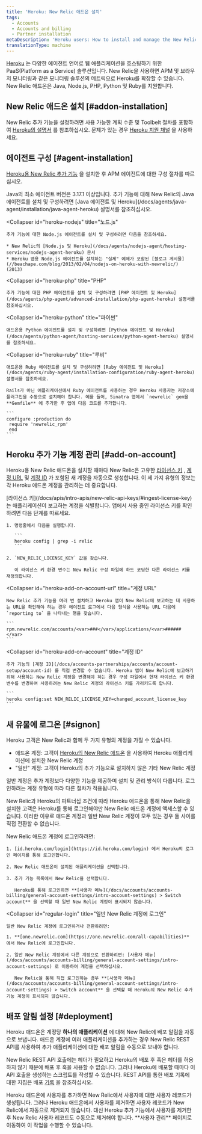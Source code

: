 ```yaml
---
title: 'Heroku: New Relic 애드온 설치'
tags:
  - Accounts
  - Accounts and billing
  - Partner installation
metaDescription: 'Heroku users: How to install and manage the New Relic agent as an add-on account.'
translationType: machine
---
```


[Heroku](https://devcenter.heroku.com/articles/newrelic) 는 다양한 에이전트 언어로 웹 애플리케이션을 호스팅하기 위한 PaaS(Platform as a Service) 솔루션입니다. New Relic을 사용하면 APM 및 브라우저 모니터링과 같은 모니터링 솔루션의 메트릭으로 Heroku를 확장할 수 있습니다. New Relic 애드온은 Java, Node.js, PHP, Python 및 Ruby를 지원합니다.

## New Relic 애드온 설치 [#addon-installation]

New Relic 추가 기능을 설정하려면 사용 가능한 계획 수준 및 Toolbelt 절차를 포함하여 [Heroku의 설명서](https://devcenter.heroku.com/articles/newrelic) 를 참조하십시오. 문제가 있는 경우 [Heroku 지원 채널](https://devcenter.heroku.com/articles/support-channels) 을 사용하세요.

## 에이전트 구성 [#agent-installation]

[Heroku용 New Relic 추가 기능](https://devcenter.heroku.com/articles/newrelic) 을 설치한 후 APM 에이전트에 대한 구성 절차를 따르십시오.

<CollapserGroup>
  <Collapser
    id="heroku-java"
    title="자바"
  >
    Java의 최소 에이전트 버전은 3.17.1 이상입니다. 추가 기능에 대해 New Relic의 Java 에이전트를 설치 및 구성하려면 [Java 에이전트 및 Heroku](/docs/agents/java-agent/installation/java-agent-heroku) 설명서를 참조하십시오.
  </Collapser>

  <Collapser
    id="heroku-nodejs"
    title="노드.js"
  >
    추가 기능에 대한 Node.js 에이전트를 설치 및 구성하려면 다음을 참조하세요.

    * New Relic의 [Node.js 및 Heroku](/docs/agents/nodejs-agent/hosting-services/nodejs-agent-heroku) 문서
    * Heroku 앱용 Node.js 에이전트를 설치하는 "실제" 예제가 포함된 [블로그 게시물](//beachape.com/blog/2013/02/04/nodejs-on-heroku-with-newrelic/) (2013)
  </Collapser>

  <Collapser
    id="heroku-php"
    title="PHP"
  >
    추가 기능에 대한 PHP 에이전트를 설치 및 구성하려면 [PHP 에이전트 및 Heroku](/docs/agents/php-agent/advanced-installation/php-agent-heroku) 설명서를 참조하십시오.
  </Collapser>

  <Collapser
    id="heroku-python"
    title="파이썬"
  >
    애드온용 Python 에이전트를 설치 및 구성하려면 [Python 에이전트 및 Heroku](/docs/agents/python-agent/hosting-services/python-agent-heroku) 설명서를 참조하세요.
  </Collapser>

  <Collapser
    id="heroku-ruby"
    title="루비"
  >
    애드온용 Ruby 에이전트를 설치 및 구성하려면 [Ruby 에이전트 및 Heroku](/docs/agents/ruby-agent/installation-configuration/ruby-agent-heroku) 설명서를 참조하세요.

    Rails가 아닌 애플리케이션에서 Ruby 에이전트를 사용하는 경우 Heroku 사용자는 저장소에 플러그인을 수동으로 설치해야 합니다. 예를 들어, Sinatra 앱에서 `newrelic` gem을 **Gemfile** 에 추가한 후 앱에 다음 코드를 추가합니다.

    ```
    configure :production do
     require 'newrelic_rpm'
     end
    ```
  </Collapser>
</CollapserGroup>

## Heroku 추가 기능 계정 관리 [#add-on-account]

Heroku용 New Relic 애드온을 설치할 때마다 New Relic은 고유한 [라이선스 키](#heroku-add-on-license-key) , [계정 URL](#heroku-add-on-account-url) 및 [계정 ID](#heroku-add-on-account) 가 포함된 새 계정을 자동으로 생성합니다. 이 세 가지 유형의 정보는 각 Heroku 애드온 계정을 관리하는 데 중요합니다.

<CollapserGroup>
  <Collapser
    id="heroku-add-on-license-key"
    title="라이센스 키"
  >
    [라이선스 키](/docs/apis/intro-apis/new-relic-api-keys/#ingest-license-key) 는 애플리케이션이 보고하는 계정을 식별합니다. 앱에서 사용 중인 라이선스 키를 확인하려면 다음 단계를 따르세요.

    1. 명령줄에서 다음을 실행합니다.

       ```
       heroku config | grep -i relic
       ```

    2. `NEW_RELIC_LICENSE_KEY` 값을 찾습니다.

       이 라이선스 키 환경 변수는 New Relic 구성 파일에 하드 코딩한 다른 라이선스 키를 재정의합니다.
  </Collapser>

  <Collapser
    id="heroku-add-on-account-url"
    title="계정 URL"
  >
    New Relic 추가 기능을 여러 번 설치하고 Heroku 앱이 New Relic에 보고하는 데 사용하는 URL을 확인해야 하는 경우 에이전트 로그에서 다음 형식을 사용하는 URL 다음에 `reporting to` 을 나타내는 행을 찾습니다.

    ```
    rpm.newrelic.com/accounts/<var>###</var>/applications/<var>######</var>
    ```
  </Collapser>

  <Collapser
    id="heroku-add-on-account"
    title="계정 ID"
  >
    추가 기능의 [계정 ID](/docs/accounts-partnerships/accounts/account-setup/account-id) 를 직접 변경할 수 없습니다. Heroku 앱이 New Relic에 보고하기 위해 사용하는 New Relic 계정을 변경해야 하는 경우 구성 파일에서 현재 라이선스 키 환경 변수를 변경하여 사용하려는 New Relic 계정의 라이선스 키를 가리키도록 합니다.

    ```
    heroku config:set NEW_RELIC_LICENSE_KEY=changed_account_license_key
    ```
  </Collapser>
</CollapserGroup>

## 새 유물에 로그온 [#signon]

Heroku 고객은 New Relic과 함께 두 가지 유형의 계정을 가질 수 있습니다.

* 애드온 계정: 고객이 [Heroku의 New Relic 애드온](https://addons.heroku.com/newrelic) 을 사용하여 Heroku 애플리케이션에 설치한 New Relic 계정
* "일반" 계정: 고객이 Heroku의 추가 기능으로 설치하지 않은 기타 New Relic 계정

일반 계정은 추가 계정보다 다양한 기능을 제공하며 설치 및 관리 방식이 다릅니다. 로그인하려는 계정 유형에 따라 다른 절차가 적용됩니다.

New Relic과 Heroku의 파트너십 조건에 따라 Heroku 애드온을 통해 New Relic을 설치한 고객은 Heroku를 통해 로그인해야만 New Relic 애드온 계정에 액세스할 수 있습니다. 이러한 이유로 애드온 계정과 일반 New Relic 계정이 모두 있는 경우 둘 사이를 직접 전환할 수 없습니다.

<CollapserGroup>
  <Collapser
    id="heroku-add-on-login"
    title="Heroku를 통해 New Relic 애드온 계정에 로그인"
  >
    New Relic 애드온 계정에 로그인하려면:

    1. [id.heroku.com/login](https://id.heroku.com/login) 에서 Heroku의 로그인 페이지를 통해 로그인합니다.

    2. New Relic 애드온이 설치된 애플리케이션을 선택합니다.

    3. 추가 기능 목록에서 New Relic을 선택합니다.

       Heroku를 통해 로그인하면 **[사용자 메뉴](/docs/accounts/accounts-billing/general-account-settings/intro-account-settings) > Switch account** 을 선택할 때 일반 New Relic 계정이 표시되지 않습니다.
  </Collapser>

  <Collapser
    id="regular-login"
    title="일반 New Relic 계정에 로그인"
  >
    일반 New Relic 계정에 로그인하거나 전환하려면:

    1. **[one.newrelic.com](https://one.newrelic.com/all-capabilities)** 에서 New Relic에 로그인합니다.

    2. 일반 New Relic 계정에서 다른 계정으로 전환하려면: [사용자 메뉴](/docs/accounts/accounts-billing/general-account-settings/intro-account-settings) 로 이동하여 계정을 선택하십시오.

       New Relic을 통해 직접 로그인하는 경우 **[사용자 메뉴](/docs/accounts/accounts-billing/general-account-settings/intro-account-settings) > Switch account** 을 선택할 때 Heroku의 New Relic 추가 기능 계정이 표시되지 않습니다.
  </Collapser>
</CollapserGroup>

## 배포 알림 설정 [#deployment]

Heroku 애드온은 계정당 **하나의 애플리케이션** 에 대해 New Relic에 배포 알림을 자동으로 보냅니다. 애드온 계정에 여러 애플리케이션을 추가하는 경우 New Relic REST API를 사용하여 추가 애플리케이션에 대한 배포 알림을 수동으로 보내야 합니다.

New Relic REST API 호출에는 헤더가 필요하고 Heroku의 배포 후 훅은 헤더를 허용하지 않기 때문에 배포 후 훅을 사용할 수 없습니다. 그러나 Heroku에 배포할 때마다 이 API 호출을 생성하는 스크립트를 작성할 수 있습니다. REST API를 통한 배포 기록에 대한 지침은 배포 [기록](/docs/apm/new-relic-apm/maintenance/recording-deployments#api) 을 참조하십시오.

<Callout variant="important">
  Heroku 애드온에 사용자를 추가하면 New Relic에서 사용자에 대한 사용자 레코드가 생성됩니다. 그러나 Heroku 애드온에서 사용자를 제거하면 사용자 레코드가 New Relic에서 자동으로 제거되지 않습니다. 대신 Heroku 추가 기능에서 사용자를 제거한 후 New Relic 사용자 레코드도 수동으로 제거해야 합니다. **사용자 관리** 페이지로 이동하여 이 작업을 수행할 수 있습니다.
</Callout>